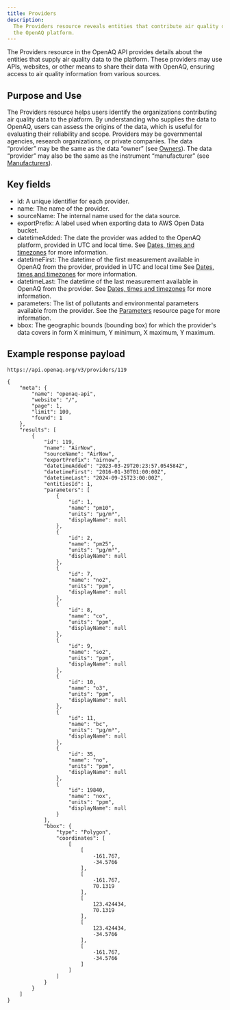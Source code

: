 ```yaml
---
title: Providers
description:
  The Providers resource reveals entities that contribute air quality data to
  the OpenAQ platform. 
---
```



The Providers resource in the OpenAQ API provides details about the entities
that supply air quality data to the platform. These providers may use APIs,
websites, or other means to share their data with OpenAQ, ensuring access to air
quality information from various sources.

## Purpose and Use

The Providers resource helps users identify the organizations contributing air
quality data to the platform. By understanding who supplies the data to OpenAQ,
users can assess the origins of the data, which is useful for evaluating their
reliability and scope. Providers may be governmental agencies, research
organizations, or private companies. The data “provider” may be the same as the
data “owner” (see [Owners](owners)). The data “provider” may also be the same as
the instrument “manufacturer” (see [Manufacturers](manufacturers)).

## Key fields

- id: A unique identifier for each provider.
- name: The name of the provider.
- sourceName: The internal name used for the data source.
- exportPrefix: A label used when exporting data to AWS Open Data bucket.
- datetimeAdded: The date the provider was added to the OpenAQ platform,
  provided in UTC and local time. See
  [Dates, times and timezones](http://using-the-api/dates-datetimes) for more
  information.
- datetimeFirst: The datetime of the first measurement available in OpenAQ from
  the provider, provided in UTC and local time See
  [Dates, times and timezones](http://using-the-api/dates-datetimes) for more
  information.
- datetimeLast: The datetime of the last measurement available in OpenAQ from
  the provider. See
  [Dates, times and timezones](http://using-the-api/dates-datetimes) for more
  information.
- parameters: The list of pollutants and environmental parameters available from
  the provider. See the [Parameters](http://parameters) resource page for more
  information.
- bbox: The geographic bounds (bounding box) for which the provider's data
  covers in form X minimum, Y minimum, X maximum, Y maximum.

## Example response payload

`https://api.openaq.org/v3/providers/119`

```
{
    "meta": {
        "name": "openaq-api",
        "website": "/",
        "page": 1,
        "limit": 100,
        "found": 1
    },
    "results": [
        {
            "id": 119,
            "name": "AirNow",
            "sourceName": "AirNow",
            "exportPrefix": "airnow",
            "datetimeAdded": "2023-03-29T20:23:57.054584Z",
            "datetimeFirst": "2016-01-30T01:00:00Z",
            "datetimeLast": "2024-09-25T23:00:00Z",
            "entitiesId": 1,
            "parameters": [
                {
                    "id": 1,
                    "name": "pm10",
                    "units": "µg/m³",
                    "displayName": null
                },
                {
                    "id": 2,
                    "name": "pm25",
                    "units": "µg/m³",
                    "displayName": null
                },
                {
                    "id": 7,
                    "name": "no2",
                    "units": "ppm",
                    "displayName": null
                },
                {
                    "id": 8,
                    "name": "co",
                    "units": "ppm",
                    "displayName": null
                },
                {
                    "id": 9,
                    "name": "so2",
                    "units": "ppm",
                    "displayName": null
                },
                {
                    "id": 10,
                    "name": "o3",
                    "units": "ppm",
                    "displayName": null
                },
                {
                    "id": 11,
                    "name": "bc",
                    "units": "µg/m³",
                    "displayName": null
                },
                {
                    "id": 35,
                    "name": "no",
                    "units": "ppm",
                    "displayName": null
                },
                {
                    "id": 19840,
                    "name": "nox",
                    "units": "ppm",
                    "displayName": null
                }
            ],
            "bbox": {
                "type": "Polygon",
                "coordinates": [
                    [
                        [
                            -161.767,
                            -34.5766
                        ],
                        [
                            -161.767,
                            70.1319
                        ],
                        [
                            123.424434,
                            70.1319
                        ],
                        [
                            123.424434,
                            -34.5766
                        ],
                        [
                            -161.767,
                            -34.5766
                        ]
                    ]
                ]
            }
        }
    ]
}
```

<FeedbackForm />
